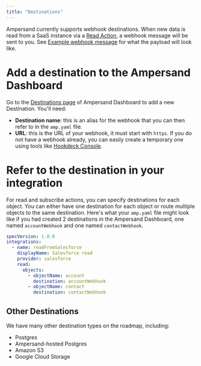 ```yaml
---
title: "Destinations"
---
```


Ampersand currently supports webhook destinations. When new data is read from a SaaS instance via a [Read Action](define-integrations/read-actions), a webhook message will be sent to you. See [Example webhook message](/define-integrations/read-actions#example-webhook-message) for what the payload will look like.

# Add a destination to the Ampersand Dashboard

Go to the [Destinations page](https://dashboard.withampersand.com/projects/_/destinations/new) of Ampersand Dashboard to add a new Destination. You'll need:
* **Destination name**: this is an alias for the webhook that you can then refer to in the `amp.yaml` file.
* **URL**: this is the URL of your webhook, it must start with `https`. If you do not have a webhook already, you can easily create a temporary one using tools like [Hookdeck Console](https://console.hookdeck.com?provider=ampersand). 

# Refer to the destination in your integration

For read and subscribe actions, you can specify destinations for each object. You can either have one destination for each object or route multiple objects to the same destination. Here's what your `amp.yaml` file might look like if you had created 2 destinations in the Ampersand Dashboard, one named `accountWebhook` and one named `contactWebhook`.


```YAML YAML
specVersion: 1.0.0
integrations:
  - name: readFromSalesforce
    displayName: Salesforce read
    provider: salesforce
    read:
      objects:
        - objectName: account
          destination: accountWebhook
        - objectName: contact
          destination: contactWebhook
```

## Other Destinations

We have many other destination types on the roadmap, including:

* Postgres
* Ampersand-hosted Postgres
* Amazon S3
* Google Cloud Storage
